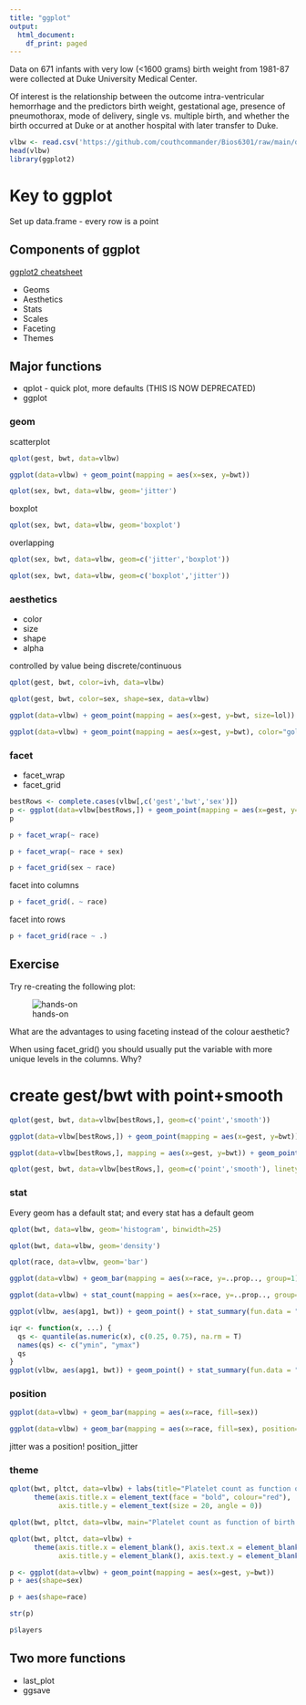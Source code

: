 ```yaml
---
title: "ggplot"
output:
  html_document:
    df_print: paged
---
```


Data on 671 infants with very low (<1600 grams) birth weight from 1981-87 were collected at Duke University Medical Center.

Of interest is the relationship between the outcome intra-ventricular hemorrhage and the predictors birth weight, gestational age, presence of pneumothorax, mode of delivery, single vs. multiple birth, and whether the birth occurred at Duke or at another hospital with later transfer to Duke.

```r
vlbw <- read.csv('https://github.com/couthcommander/Bios6301/raw/main/datasets/vlbw.csv', row.names=1)
head(vlbw)
library(ggplot2)
```

# Key to ggplot

Set up data.frame - every row is a point

## Components of ggplot

[ggplot2 cheatsheet](https://www.rstudio.com/wp-content/uploads/2016/11/ggplot2-cheatsheet-2.1.pdf)

* Geoms
* Aesthetics
* Stats
* Scales
* Faceting
* Themes

## Major functions

* qplot - quick plot, more defaults (THIS IS NOW DEPRECATED)
* ggplot

### geom

scatterplot

```r
qplot(gest, bwt, data=vlbw)
```

```r
ggplot(data=vlbw) + geom_point(mapping = aes(x=sex, y=bwt))
```

```r
qplot(sex, bwt, data=vlbw, geom='jitter')
```

boxplot

```r
qplot(sex, bwt, data=vlbw, geom='boxplot')
```

overlapping

```r
qplot(sex, bwt, data=vlbw, geom=c('jitter','boxplot'))
```

```r
qplot(sex, bwt, data=vlbw, geom=c('boxplot','jitter'))
```

### aesthetics

* color
* size
* shape
* alpha

controlled by value being discrete/continuous

```r
qplot(gest, bwt, color=ivh, data=vlbw)
```

```r
qplot(gest, bwt, color=sex, shape=sex, data=vlbw)
```

```r
ggplot(data=vlbw) + geom_point(mapping = aes(x=gest, y=bwt, size=lol))
```

```r
ggplot(data=vlbw) + geom_point(mapping = aes(x=gest, y=bwt), color="gold")
```

### facet

* facet_wrap
* facet_grid

```r
bestRows <- complete.cases(vlbw[,c('gest','bwt','sex')])
p <- ggplot(data=vlbw[bestRows,]) + geom_point(mapping = aes(x=gest, y=bwt))
p
```

```r
p + facet_wrap(~ race)
```

```r
p + facet_wrap(~ race + sex)
```

```r
p + facet_grid(sex ~ race)
```

facet into columns

```r
p + facet_grid(. ~ race)
```

facet into rows

```r
p + facet_grid(race ~ .)
```

## Exercise

Try re-creating the following plot:

![hands-on](https://github.com/couthcommander/Bios6301/blob/main/slides/images/ggplot_handson.png?raw=true)

What are the advantages to using faceting instead of the colour aesthetic?

When using facet_grid() you should usually put the variable with more unique levels in the columns. Why?

# create gest/bwt with point+smooth

```r
qplot(gest, bwt, data=vlbw[bestRows,], geom=c('point','smooth'))
```

```r
ggplot(data=vlbw[bestRows,]) + geom_point(mapping = aes(x=gest, y=bwt)) + geom_smooth(mapping = aes(x=gest, y=bwt))
```

```r
ggplot(data=vlbw[bestRows,], mapping = aes(x=gest, y=bwt)) + geom_point() + geom_smooth(method='loess')
```

```r
qplot(gest, bwt, data=vlbw[bestRows,], geom=c('point','smooth'), linetype=sex)
```

### stat

Every geom has a default stat; and every stat has a default geom

```r
qplot(bwt, data=vlbw, geom='histogram', binwidth=25)
```

```r
qplot(bwt, data=vlbw, geom='density')
```

```r
qplot(race, data=vlbw, geom='bar')
```

```r
ggplot(data=vlbw) + geom_bar(mapping = aes(x=race, y=..prop.., group=1))
```

```r
ggplot(data=vlbw) + stat_count(mapping = aes(x=race, y=..prop.., group=1))
```

```r
ggplot(vlbw, aes(apg1, bwt)) + geom_point() + stat_summary(fun.data = "mean_sdl", geom=c("errorbar"), color="red")
```

```r
iqr <- function(x, ...) {
  qs <- quantile(as.numeric(x), c(0.25, 0.75), na.rm = T)
  names(qs) <- c("ymin", "ymax")
  qs
}
ggplot(vlbw, aes(apg1, bwt)) + geom_point() + stat_summary(fun.data = "iqr", geom=c("ribbon"), alpha=0.4)
```

### position

```r
ggplot(data=vlbw) + geom_bar(mapping = aes(x=race, fill=sex))
```

```r
ggplot(data=vlbw) + geom_bar(mapping = aes(x=race, fill=sex), position="dodge")
```

jitter was a position! position_jitter

### theme

```r
qplot(bwt, pltct, data=vlbw) + labs(title="Platelet count as function of birth weight") +
      theme(axis.title.x = element_text(face = "bold", colour="red"),
            axis.title.y = element_text(size = 20, angle = 0))
```

```r
qplot(bwt, pltct, data=vlbw, main="Platelet count as function of birth weight")
```

```r
qplot(bwt, pltct, data=vlbw) +
      theme(axis.title.x = element_blank(), axis.text.x = element_blank(),
            axis.title.y = element_blank(), axis.text.y = element_blank())
```

```r
p <- ggplot(data=vlbw) + geom_point(mapping = aes(x=gest, y=bwt))
p + aes(shape=sex)
```

```r
p + aes(shape=race)
```

```r
str(p)
```

```r
p$layers
```

## Two more functions

* last_plot
* ggsave
